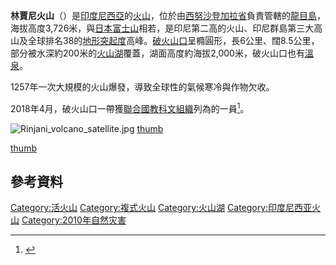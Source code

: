 {{Infobox Mountain
| Name = 林賈尼火山
| native_name ={{lang-id|Gunung Rinjani}}
| Photo = Rinjani_1994.jpg
| Caption = 1995年火山爆發
| Elevation = 3,726米
| elevation_ref = 
| Prominence = 3,726米
| prominence_ref = <small>{{tsl|en|List of peaks by prominence|Ranked 38th}}</small>
| pushpin_map = Indonesia
| map_caption = 
| label_position = right
| listing = [[Ultra_prominent_peak|Ultra]]<br />[[Ribu|Ribu]]
| location = {{INA}}[[龍目島|龍目島]]
| latd=8 |latm=25 |lats= |latNS=S
| longd=116 |longm=28 |longs= |longEW=E
| coordinates_ref = 
| topo = 
| Type = [[複式火山|複式火山]]
| age = 
| Last eruption = 2010年
| first_ascent = 
| easiest_route =Senaru
}}
'''林賈尼火山'''（{{lang-id|Gunung Rinjani}}）是[[印度尼西亞|印度尼西亞]]的[[火山|火山]]，位於由[[西努沙登加拉省|西努沙登加拉省]]負責管轄的[[龍目島|龍目島]]，海拔高度3,726米，與[[日本|日本]][[富士山|富士山]]相若，是印尼第二高的火山、印尼群島第三大高山及全球排名38的[[地形突起度|地形突起度]]高峰。[[破火山口|破火山口]]呈橢圓形，長6公里、闊8.5公里，部分被水深約200米的[[火山湖|火山湖]]覆蓋，湖面高度約海拔2,000米，破火山口也有[[溫泉|溫泉]]。

1257年一次大規模的火山爆發，導致全球性的氣候寒冷與作物欠收。

2018年4月，破火山口一帶獲[[聯合國教科文組織|聯合國教科文組織]]列為{{tsl|en|Global Geoparks Network|世界地質公園網絡}}的一員<ref>{{cite news|url=https://en.antaranews.com/news/115351/unesco-designates-mount-rinjani-as-global-geopark|title=Unesco designates Mount Rinjani as global geopark|newspaper=Antara News|accessdate=2018-04-16|archive-date=2021-01-19|archive-url=https://web.archive.org/web/20210119063712/https://en.antaranews.com/news/115351/unesco-designates-mount-rinjani-as-global-geopark|dead-url=no}}</ref>。

[[File:Rinjani_volcano_satellite.jpg|thumb]]
[[image:Map_indonesia_volcanoes.gif|thumb]]

[[file:Mount_Rinjani.ogv|thumb]]

==參考資料==
{{reflist}}

[[Category:活火山|Category:活火山]]
[[Category:複式火山|Category:複式火山]]
[[Category:火山湖|Category:火山湖]]
[[Category:印度尼西亚火山|Category:印度尼西亚火山]]
[[Category:2010年自然灾害|Category:2010年自然灾害]]

{{Indonesia-stub}}